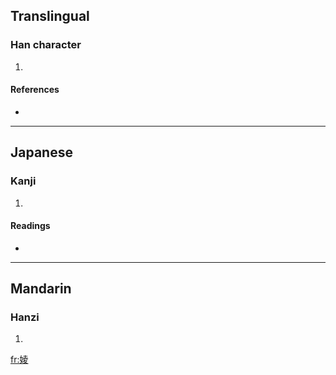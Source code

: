==Translingual==

===Han character===
{{Han char|rn=38|rad=女|as=08|sn=11|four=4444<sub>7</sub>|canj=女土金水 (VGCE)}}

# {{defn|Han|sort=女08}}

====References====
* {{Han ref|kx=0264.110|dkj=06395|hdz=21055.060|uh=5A48|ud=23112|bh=D4E2|bd=54498}}

----

==Japanese==

===Kanji===
{{ja-kanji|grade=|rs=女08}}

# {{defn|Japanese|sort=女08}}

====Readings====
* {{ja-readings|on=[[りょう]] (ryō)|kun=[[あざな]] (azana)}}

----

==Mandarin==

===Hanzi===
{{cmn-hanzi|pin=[[díng]] ([[ding2]])|wg=ting<sup>2</sup>}}

# {{defn|Mandarin|sort=女08}}

[[fr:婈]]